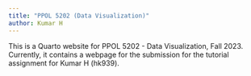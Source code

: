 ```yaml
---
title: "PPOL 5202 (Data Visualization)"
author: Kumar H
---
```


This is a Quarto website for PPOL 5202 - Data Visualization, Fall 2023. Currently, it contains a webpage for the submission for the tutorial assignment for Kumar H (hk939). 
